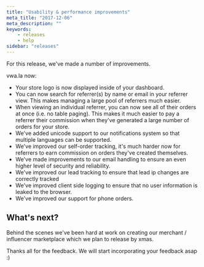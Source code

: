 ```yaml
---
title: "Usability & performance improvements"
meta_title: "2017-12-06"
meta_description: ""
keywords:
    - releases
    - help
sidebar: "releases"
---
```


For this release, we've made a number of improvements.

vwa.la now:

* Your store logo is now displayed inside of your dashboard.
* You can now search for referrer(s) by name or email in your referrer view. This makes managing a large pool of referrers much easier.
* When viewing an individual referrer, you can now see all of their orders at once (i.e. no table paging). This makes it much easier to pay a referrer their commission when they've generated a large number of orders for your store.
* We've added unicode support to our notifications system so that multiple languages can be supported.
* We've improved our self-order tracking, it's much harder now for referrers to earn commission on orders they've created themselves.
* We've made improvements to our email handling to ensure an even higher level of security and reliability.
* We've improved our lead tracking to ensure that lead ip changes are correctly tracked
* We've improved client side logging to ensure that no user information is leaked to the browser.
* We've improved our support for phone orders.

## What's next?  
Behind the scenes we've been hard at work on creating our merchant / influencer marketplace which we plan to release by xmas.

Thanks all for the feedback. We will start incorporating your feedback asap :)